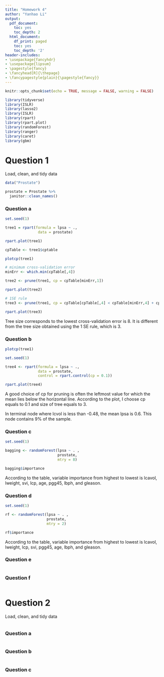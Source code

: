 ```yaml
---
title: "Homework 4" 
author: "Yanhao Li"
output:
  pdf_document:
    toc: yes
    toc_depth: 2
  html_document:
    df_print: paged
    toc: yes
    toc_depth: '2'
header-includes:
- \usepackage{fancyhdr}
- \usepackage{lipsum}
- \pagestyle{fancy}
- \fancyhead[R]{\thepage}
- \fancypagestyle{plain}{\pagestyle{fancy}}
--- 
```


```r
knitr::opts_chunk$set(echo = TRUE, message = FALSE, warning = FALSE)
```


\newpage

```r
library(tidyverse)
library(ISLR)
library(lasso2)
library(ISLR)
library(rpart)
library(rpart.plot)
library(randomForest)
library(ranger)
library(caret)
library(gbm)
```

# Question 1

Load, clean, and tidy data

```r
data("Prostate")

prostate = Prostate %>% 
  janitor::clean_names()
```

### Question a

```r
set.seed(1)

tree1 = rpart(formula = lpsa ~ ., 
               data = prostate)

rpart.plot(tree1)

cpTable <- tree1$cptable

plotcp(tree1)

# minimum cross-validation error
minErr <- which.min(cpTable[,4])

tree2 <- prune(tree1, cp = cpTable[minErr,1])

rpart.plot(tree2)

# 1SE rule
tree3 <- prune(tree1, cp = cpTable[cpTable[,4] < cpTable[minErr,4] + cpTable[minErr,5],1][1])

rpart.plot(tree3)
```

Tree size corresponds to the lowest cross-validation error is 8. It is different from the tree size obtained using the 1 SE rule, which is 3. 

### Question b

```r
plotcp(tree1)

set.seed(1)

tree4 <- rpart(formula = lpsa ~ .,
               data = prostate,
               control = rpart.control(cp = 0.1))

rpart.plot(tree4)
```

A good choice of cp for pruning is often the leftmost value for which the mean lies below the horizontal line. According to the plot, I choose cp equals to 0.1 and size of tree equals to 3. 

In terminal node where lcvol is less than -0.48, the mean lpsa is 0.6. This node contains 9% of the sample.

### Question c

```r
set.seed(1)

bagging <- randomForest(lpsa ~ . , 
                        prostate,
                        mtry = 8)

bagging$importance
```

According to the table, variable importance from highest to lowest is lcavol, lweight, svi, lcp, age, pgg45, lbph, and gleason. 

### Question d

```r
set.seed(1)

rf <- randomForest(lpsa ~ . , 
                   prostate,
                   mtry = 2)

rf$importance
```

According to the table, variable importance from highest to lowest is lcavol, lweight, lcp, svi, pgg45, age, lbph, and gleason. 

### Question e

```r

```



### Question f

```r

```



# Question 2

Load, clean, and tidy data

```r

```

### Question a

```r

```

### Question b

```r

```



### Question c

```r

```
